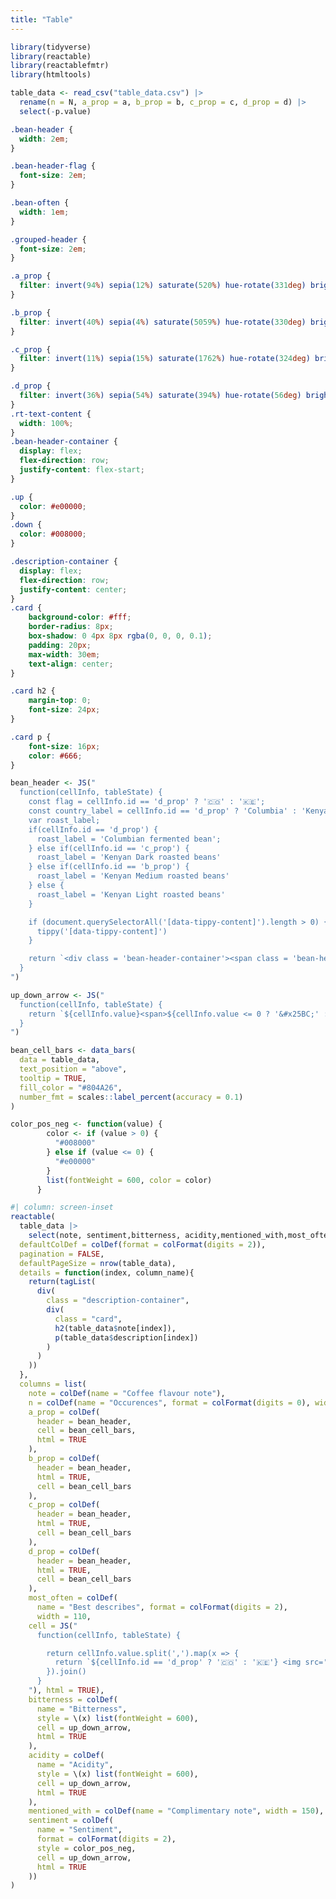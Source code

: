```yaml
---
title: "Table"
---
```



```r
library(tidyverse)
library(reactable)
library(reactablefmtr)
library(htmltools)
```

<script src='https://unpkg.com/popper.js@1'></script><script src='https://unpkg.com/tippy.js@5'></script><link href="https://cdnjs.cloudflare.com/ajax/libs/font-awesome/6.5.2/css/all.min.css" rel="stylesheet" type="text/css" />

```r
table_data <- read_csv("table_data.csv") |>
  rename(n = N, a_prop = a, b_prop = b, c_prop = c, d_prop = d) |>
  select(-p.value)
```


```css
.bean-header {
  width: 2em;
}

.bean-header-flag {
  font-size: 2em;
}

.bean-often {
  width: 1em;
}

.grouped-header {
  font-size: 2em;
}

.a_prop {
  filter: invert(94%) sepia(12%) saturate(520%) hue-rotate(331deg) brightness(90%) contrast(89%);
}

.b_prop {
  filter: invert(40%) sepia(4%) saturate(5059%) hue-rotate(330deg) brightness(90%) contrast(78%);
}

.c_prop {
  filter: invert(11%) sepia(15%) saturate(1762%) hue-rotate(324deg) brightness(94%) contrast(85%);
}

.d_prop {
  filter: invert(36%) sepia(54%) saturate(394%) hue-rotate(56deg) brightness(93%) contrast(90%);
}
.rt-text-content {
  width: 100%;
}
.bean-header-container {
  display: flex;
  flex-direction: row;
  justify-content: flex-start;
}

.up {
  color: #e00000;
}
.down {
  color: #008000;
}

.description-container {
  display: flex;
  flex-direction: row;
  justify-content: center;
}
.card {
    background-color: #fff;
    border-radius: 8px;
    box-shadow: 0 4px 8px rgba(0, 0, 0, 0.1);
    padding: 20px;
    max-width: 30em;
    text-align: center;
}

.card h2 {
    margin-top: 0;
    font-size: 24px;
}

.card p {
    font-size: 16px;
    color: #666;
}
```

```r
bean_header <- JS("
  function(cellInfo, tableState) {
    const flag = cellInfo.id == 'd_prop' ? '🇨🇴' : '🇰🇪';
    const country_label = cellInfo.id == 'd_prop' ? 'Columbia' : 'Kenya';
    var roast_label;
    if(cellInfo.id == 'd_prop') {
      roast_label = 'Columbian fermented bean';
    } else if(cellInfo.id == 'c_prop') {
      roast_label = 'Kenyan Dark roasted beans'
    } else if(cellInfo.id == 'b_prop') {
      roast_label = 'Kenyan Medium roasted beans'
    } else {
      roast_label = 'Kenyan Light roasted beans'
    }

    if (document.querySelectorAll('[data-tippy-content]').length > 0) {
      tippy('[data-tippy-content]')
    }

    return `<div class = 'bean-header-container'><span class = 'bean-header-flag' data-tippy-content = '${country_label}'>${flag}</span><img src='https://www.svgrepo.com/show/493660/coffee-bean-filled-roast-brew.svg' data-tippy-content='${roast_label}' class='bean-header ${cellInfo.id}' alt = 'coffee bean'/></div>`
  }
")

up_down_arrow <- JS("
  function(cellInfo, tableState) {
    return `${cellInfo.value}<span>${cellInfo.value <= 0 ? '&#x25BC;' : '&#x25B2;'}</span>`;
  }
")
```


```r
bean_cell_bars <- data_bars(
  data = table_data,
  text_position = "above",
  tooltip = TRUE,
  fill_color = "#804A26",
  number_fmt = scales::label_percent(accuracy = 0.1)
)
```

```r
color_pos_neg <- function(value) {
        color <- if (value > 0) {
          "#008000"
        } else if (value <= 0) {
          "#e00000"
        }
        list(fontWeight = 600, color = color)
      }
```

```r
#| column: screen-inset
reactable(
  table_data |>
    select(note, sentiment,bitterness, acidity,mentioned_with,most_often,  a_prop, b_prop, c_prop, d_prop),
  defaultColDef = colDef(format = colFormat(digits = 2)),
  pagination = FALSE,
  defaultPageSize = nrow(table_data),
  details = function(index, column_name){
    return(tagList(
      div(
        class = "description-container",
        div(
          class = "card",
          h2(table_data$note[index]),
          p(table_data$description[index])
        )
      )
    ))
  },
  columns = list(
    note = colDef(name = "Coffee flavour note"),
    n = colDef(name = "Occurences", format = colFormat(digits = 0), width = 120),
    a_prop = colDef(
      header = bean_header, 
      cell = bean_cell_bars,
      html = TRUE
    ),
    b_prop = colDef(
      header = bean_header,
      html = TRUE,
      cell = bean_cell_bars
    ),
    c_prop = colDef(
      header = bean_header,
      html = TRUE,
      cell = bean_cell_bars
    ),
    d_prop = colDef(
      header = bean_header,
      html = TRUE,
      cell = bean_cell_bars
    ),
    most_often = colDef(
      name = "Best describes", format = colFormat(digits = 2),
      width = 110,
    cell = JS("
      function(cellInfo, tableState) {

        return cellInfo.value.split(',').map(x => {
          return `${cellInfo.id == 'd_prop' ? '🇨🇴' : '🇰🇪'} <img src='https://www.svgrepo.com/show/493660/coffee-bean-filled-roast-brew.svg' class='bean-often ${x}_prop' alt = 'coffe bean'/>`
        }).join()
      }
    "), html = TRUE),
    bitterness = colDef(
      name = "Bitterness",
      style = \(x) list(fontWeight = 600),
      cell = up_down_arrow,
      html = TRUE
    ),
    acidity = colDef(
      name = "Acidity",
      style = \(x) list(fontWeight = 600),
      cell = up_down_arrow,
      html = TRUE
    ),
    mentioned_with = colDef(name = "Complimentary note", width = 150),
    sentiment = colDef(
      name = "Sentiment",
      format = colFormat(digits = 2),
      style = color_pos_neg,
      cell = up_down_arrow,
      html = TRUE
    ))
)
```